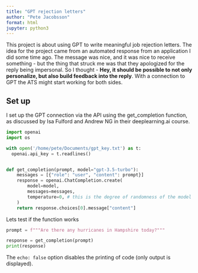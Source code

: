```yaml
---
title: "GPT rejection letters"
author: "Pete Jacobsson"
format: html
jupyter: python3
---
```


This project is about using GPT to write meaningful job rejection letters. The idea for the project came from an automated response from an application I did some time ago. The message was nice, and it was nice to receive something - but the thing that struck me was that they apologized for the reply being impersonal. So I thought - **Hey, it should be possible to not only personalize, but also build feedback into the reply**. With a connection to GPT the ATS might start working for both sides.


## Set up

I set up the GPT connection via the API using  the get_completion function, as discussed by Isa Fulford and Andrew NG in their deeplearning.ai course.

```python
import openai
import os

with open('/home/pete/Documents/gpt_key.txt') as t:
  openai.api_key = t.readlines()


def get_completion(prompt, model="gpt-3.5-turbo"):
    messages = [{"role": "user", "content": prompt}]
    response = openai.ChatCompletion.create(
        model=model,
        messages=messages,
        temperature=0, # this is the degree of randomness of the model's output
    )
    return response.choices[0].message["content"]

```

Lets test if the function works

```python
prompt = f"""Are there any hurricanes in Hampshire today?"""

response = get_completion(prompt)
print(response)
```

The `echo: false` option disables the printing of code (only output is displayed).
